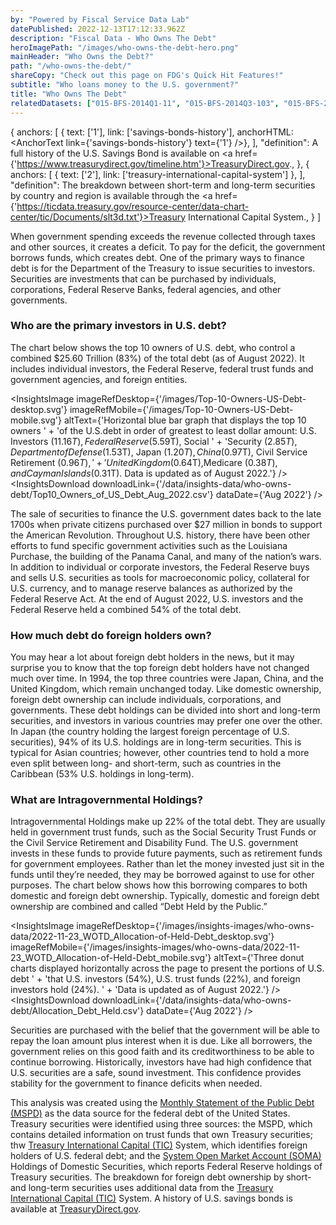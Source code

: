 ```yaml
---
by: "Powered by Fiscal Service Data Lab"
datePublished: 2022-12-13T17:12:33.962Z
description: "Fiscal Data - Who Owns The Debt"
heroImagePath: "/images/who-owns-the-debt-hero.png"
mainHeader: "Who Owns the Debt?"
path: "/who-owns-the-debt/"
shareCopy: "Check out this page on FDG's Quick Hit Features!"
subtitle: "Who loans money to the U.S. government?"
title: "Who Owns The Debt"
relatedDatasets: ["015-BFS-2014Q1-11", "015-BFS-2014Q3-103", "015-BFS-2014Q3-076", "015-BFS-2014Q3-096"]
---
```



  {
    anchors: [
      { text: ['1'], link: ['savings-bonds-history'], anchorHTML: <AnchorText link={'savings-bonds-history'} text={'1'} />},
    ],
    "definition": <span> A full history of the U.S. Savings Bond is available on <a href={'https://www.treasurydirect.gov/timeline.htm'}>TreasuryDirect.gov</a>.</span>,
  },
  {
    anchors: [
      { text: ['2'], link: ['treasury-international-capital-system'] },
    ],
    "definition": <span> The breakdown between short-term and long-term securities by country and region is available through the <a href={'https://ticdata.treasury.gov/resource-center/data-chart-center/tic/Documents/slt3d.txt'}>Treasury International Capital System</a>.</span>,
  }
]


When government spending exceeds the revenue collected through taxes and other sources, it creates a deficit.
To pay for the deficit, the government borrows funds, which creates debt. One of the primary ways to finance debt
is for the Department of the Treasury to issue securities to investors. Securities are investments that can be
purchased by individuals, corporations, Federal Reserve Banks, federal agencies, and other governments.

### Who are the primary investors in U.S. debt?

The chart below shows the top 10 owners of U.S. debt, who control a combined $25.60 Trillion (83%) of the total debt (as of August 2022).
It includes individual investors, the Federal Reserve, federal trust funds and government agencies, and foreign entities.

<InsightsImage imageRefDesktop={'/images/Top-10-Owners-US-Debt-desktop.svg'} imageRefMobile={'/images/Top-10-Owners-US-Debt-mobile.svg'}
               altText={'Horizontal blue bar graph that displays the top 10 owners '
               + 'of the U.S.debt in order of greatest to least dollar amount: U.S. Investors ($11.16T), Federal Reserve ($5.59T), Social '
               + 'Security ($2.85T),Department of Defense ($1.53T), Japan ($1.20T), China ($0.97T), Civil Service Retirement ($0.96 T), '
               + 'United Kingdom ($0.64T),Medicare ($0.38T), and Cayman Islands ($0.31T). Data is updated as of August 2022.'} />
<InsightsDownload downloadLink={'/data/insights-data/who-owns-debt/Top10_Owners_of_US_Debt_Aug_2022.csv'} dataDate={'Aug 2022'} />

The sale of securities to finance the U.S. government dates back to the late 1700s when private citizens purchased over
$27 million in bonds to support the American Revolution<AnchorText link={footnotes[0].anchors[0].link} text={footnotes[0].anchors[0].text} />. Throughout U.S. history, there have been other efforts to fund
specific government activities such as the Louisiana Purchase, the building of the Panama Canal, and many of the nation’s wars.
In addition to individual or corporate investors, the Federal Reserve buys and sells U.S. securities as tools for macroeconomic policy,
collateral for U.S. currency, and to manage reserve balances as authorized by the Federal Reserve Act. At the end of August 2022,
U.S. investors and the Federal Reserve held a combined 54% of the total debt.

### How much debt do foreign holders own?

You may hear a lot about foreign debt holders in the news, but it may surprise you to know that
the top foreign debt holders have not changed much over time. In 1994, the top three countries
were Japan, China, and the United Kingdom, which remain unchanged today. Like domestic ownership,
foreign debt ownership can include individuals, corporations, and governments. These debt holdings
can be divided into short and long-term securities, and investors in various countries may prefer
one over the other. In Japan (the country holding the largest foreign percentage of U.S. securities),
94% of its U.S. holdings are in long-term securities. This is typical for Asian countries; however,
other countries tend to hold a more even split between long- and short-term, such as countries in
the Caribbean (53% U.S. holdings in long-term)<AnchorText link={footnotes[1].anchors[0].link} text={footnotes[1].anchors[0].text} />.

### What are Intragovernmental Holdings?

Intragovernmental Holdings make up 22% of the total debt. They are usually held in government trust funds,
such as the Social Security Trust Funds or the Civil Service Retirement and Disability Fund. The U.S. government
invests in these funds to provide future payments, such as retirement funds for government employees. Rather than
let the money invested just sit in the funds until they’re needed, they may be borrowed against to use for other purposes.
The chart below shows how this borrowing compares to both domestic and foreign debt ownership. Typically, domestic and
foreign debt ownership are combined and called “Debt Held by the Public.”

<InsightsImage imageRefDesktop={'/images/insights-images/who-owns-data/2022-11-23_WOTD_Allocation-of-Held-Debt_desktop.svg'}
               imageRefMobile={'/images/insights-images/who-owns-data/2022-11-23_WOTD_Allocation-of-Held-Debt_mobile.svg'}
               altText={'Three donut charts displayed horizontally across the page to present the portions of U.S. debt '
               + 'that U.S. investors (54%), U.S. trust funds (22%), and foreign investors hold (24%). '
               + 'Data is updated as of August 2022.'}
/>
<InsightsDownload downloadLink={'/data/insights-data/who-owns-debt/Allocation_Debt_Held.csv'} dataDate={'Aug 2022'} />

Securities are purchased with the belief that the government will be able to repay the loan amount plus interest when it is due.
Like all borrowers, the government relies on this good faith and its creditworthiness to be able to continue borrowing. Historically,
investors have had high confidence that U.S. securities are a safe, sound investment. This confidence provides stability for the
government to finance deficits when needed.


<Footnote footnotes={footnotes} />

<DSM>

  This analysis was created using the [Monthly Statement of the Public Debt (MSPD)](https://fiscaldata.treasury.gov/datasets/monthly-statement-public-debt/summary-of-treasury-securities-outstanding)
  as the data source for the federal debt of the United States. Treasury securities were identified using three sources: the MSPD, which contains detailed information on trust funds that own Treasury securities;
  thw [Treasury International Capital (TIC)](https://ticdata.treasury.gov/Publish/mfh.txt) System, which identifies foreign holders of U.S. federal debt; and the [System Open Market Account (SOMA)](https://www.newyorkfed.org/markets/soma-holdings) Holdings of Domestic Securities,
  which reports Federal Reserve holdings of Treasury securities. The breakdown for foreign debt ownership by short- and long-term securities uses additional data from the [Treasury International Capital (TIC)](https://ticdata.treasury.gov/resource-center/data-chart-center/tic/Documents/slt3d.txt) System.
  A history of U.S. savings bonds is available at [TreasuryDirect.gov](https://www.treasurydirect.gov/timeline.htm).

</DSM>
